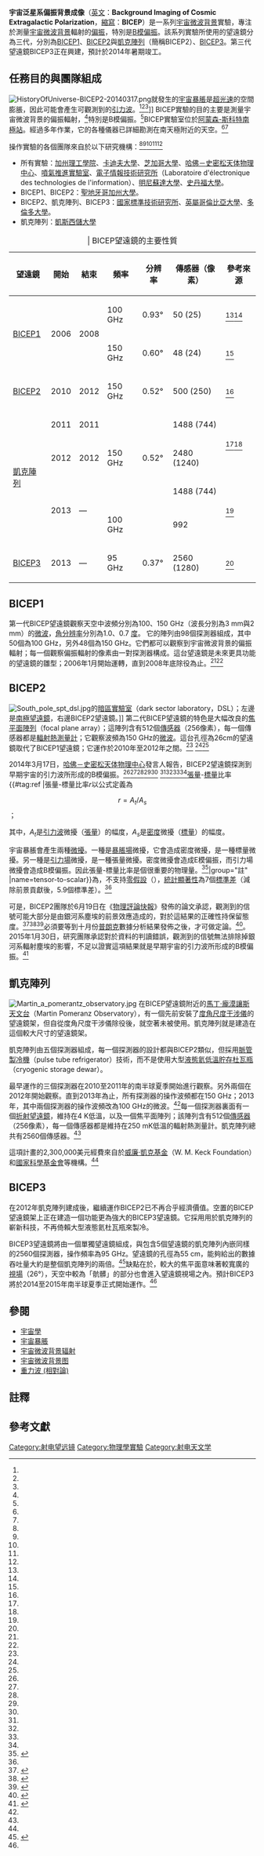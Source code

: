 {{NoteTA|G1=物理學}}
{{infobox telescope
| name = 宇宙泛星系偏振背景成像（BICEP）
| background = Yellow
| image = [[File:PIA17993-DetectorsForInfantUniverseStudies-20140317.jpg|200px]]
| caption =用顯微鏡檢視BICEP2探測器陣列。
| location = [[南極|南極]]
| frequency = 150 [[GHz|GHz]]
| website = [http://www.cfa.harvard.edu/CMB/bicep2/ 哈佛－史密松天体物理中心]
| style = [[射電望遠鏡|射電望遠鏡]]
| commons = Category:BICEP
}}

'''宇宙泛星系偏振背景成像'''（[[英文|英文]]：'''Background Imaging of Cosmic Extragalactic Polarization'''，[[縮寫|縮寫]]：'''BICEP'''）是一系列[[宇宙微波背景|宇宙微波背景]]實驗，專注於測量[[宇宙微波背景|宇宙微波背景]]輻射的[[偏振|偏振]]，特別是[[B模|B模偏振]]。該系列實驗所使用的望遠鏡分為三代，分別為[[#BICEP1|BICEP1]]、[[#BICEP2|BICEP2]]與[[#凱克陣列|凱克陣列]]（簡稱BICEP2）、[[#BICEP3|BICEP3]]。第三代望遠鏡BICEP3正在興建，預計於2014年暑期竣工。

== 任務目的與團隊組成 ==
[[File:HistoryOfUniverse-BICEP2-20140317.png|thumb]]就發生的[[宇宙暴脹|宇宙暴脹]]是[[超光速|超光速]]的空間膨脹，因此可能會產生可觀測到的[[引力波|引力波]]。<ref name="BICEP2-2014" /><ref name="NASA-20140317" /><ref name="NYT-20140317" />]]
BICEP實驗的目的主要是測量宇宙微波背景的偏振輻射，<ref name="bicep_caltech" />特別是B模偏振。<ref name="CaltechPressRelease" />BICEP實驗室位於[[阿蒙森-斯科特南極站|阿蒙森-斯科特南極站]]。經過多年作業，它的各種儀器已詳細勘測在南天極附近的天空。<ref name="bicep_caltech" /><ref name="keck_instrument" />

操作實驗的各個團隊來自於以下研究機構：<ref name="bicep1_collaboration" /><ref name="bicep2_collaboration" /><ref name="keck_collaboration" /><ref name="bicep3_collaboration" /><ref name="CaltechPressRelease" />
*所有實驗：[[加州理工學院|加州理工學院]]、[[卡迪夫大學|卡迪夫大學]]、[[芝加哥大學|芝加哥大學]]、[[哈佛－史密松天体物理中心|哈佛－史密松天体物理中心]]、[[噴氣推進實驗室|噴氣推進實驗室]]、[[電子情報技術研究所|電子情報技術研究所]]（Laboratoire d'électronique des technologies de l'information）、[[明尼蘇達大學|明尼蘇達大學]]、[[史丹福大學|史丹福大學]]。
*BICEP1、BICEP2：[[聖地牙哥加州大學|聖地牙哥加州大學]]。
*BICEP2、凱克陣列、BICEP3：[[國家標準技術研究所|國家標準技術研究所]]、[[英屬哥倫比亞大學|英屬哥倫比亞大學]]、[[多倫多大學|多倫多大學]]。
*凱克陣列：[[凱斯西儲大學|凱斯西儲大學]]

<center>
{| class="wikitable"
|+ | BICEP望遠鏡的主要性質
|-
! 望遠鏡 !! 開始 !! 結束 !! 頻率 !! 分辨率  !! 傳感器（像素） !! 參考來源
|-
|rowspan=2| [[#BICEP1|BICEP1]] || rowspan=2 | 2006 || rowspan=2 | 2008 || 100 GHz || 0.93° || 50 (25) || <ref name="bicep_caltech" /><ref name="CaltechPressRelease" />
|-
| 150 GHz || 0.60° || 48 (24) || <ref name="bicep_caltech" />
|-
| [[#BICEP2|BICEP2]] || 2010 || 2012 || 150 GHz || 0.52° || 500 (250)<!--12 of 512 are dark--> || <ref name="BICEP2_2014_1" />
|-
|rowspan=4| [[#凱克陣列|凱克陣列]] || 2011 || 2011 ||rowspan=3| 150 GHz ||rowspan=3| 0.52° || 1488 (744)<!--16 of 512 are dark--> ||rowspan=2| <ref name="keck" /><ref name="keck_instrument" />
|-
| 2012 || 2012 || 2480 (1240)<!--Expanded to 5 telescopes for 2012-->
|-
|rowspan=2| 2013 ||rowspan=2| — || 1488 (744) ||rowspan=2| <ref name="keck" />
|-
| 100 GHz || || 992
|-
| [[#BICEP3|BICEP3]] || 2013 || — || 95 GHz || 0.37°|| 2560 (1280) || <ref name="bicep3" />
|}
</center>

== BICEP1 ==
第一代BICEP望遠鏡觀察天空中波頻分別為100、150 GHz（波長分別為3 mm與2 mm）的[[微波|微波]]，[[角分辨率|角分辨率]]分別為1.0、0.7 [[角度|度]]。 它的陣列由98個探測器組成，其中50個為100 GHz，另外48個為150 GHz。它們都可以觀察到宇宙微波背景的偏振輻射；每一個觀察偏振輻射的像素由一對探測器構成。這台望遠鏡是未來更具功能的望遠鏡的雛型；2006年1月開始運轉，直到2008年底除役為止。<ref name="CaltechPressRelease" /><ref name="bicep_caltech" />
<!-- To be specific, the frequencies were 97.7±24.4 and 151.8±42.9 GHz -->

== BICEP2 ==
[[File:South_pole_spt_dsl.jpg|right]]的[[暗區實驗室|暗區實驗室]]（dark sector laboratory，DSL）；左邊是[[南極望遠鏡|南極望遠鏡]]，右邊BICEP2望遠鏡。]]
第二代BICEP望遠鏡的特色是大幅改良的[[焦平面陣列|焦平面陣列]]（focal plane array）；這陣列含有512個[[傳感器|傳感器]]（256像素），每一個傳感器都是[[輻射熱測量計|輻射熱測量計]]；它觀察波頻為150 GHz的[[微波|微波]]。這台孔徑為26cm的望遠鏡取代了BICEP1望遠鏡；它運作於2010年至2012年之間。<ref name="bicep2" /> <ref name="BICEP2_2014_1" /><ref name="BICEP2_2014_2" />

2014年3月17日，[[哈佛－史密松天体物理中心|哈佛－史密松天体物理中心]]發言人報告，BICEP2望遠鏡探測到早期宇宙的引力波所形成的B模偏振。<ref name="BICEP2-2014" /><ref name="NASA-20140317" /><ref name="NYT-20140317" /><ref name="bmodes" /><ref name="BICEP2_2014_1" /><!--，等級為''r''=0.2。--><ref name="BICEP2-2014" /><ref name="NASA-20140317" /><ref name="NYT-20140317" /><ref name="bmodes" />[[張量|張量]]-[[標量|標量]]比率{{#tag:ref |張量-標量比率<math>r</math>以公式定義為
:<math>r=A_t/A_s</math>；

其中，<math>A_t</math>是[[引力波|引力波]]微擾（[[張量|張量]]）的幅度，<math>A_s</math>是[[密度|密度]]微擾（[[標量|標量]]）的幅度。

宇宙暴脹會產生兩種[[微擾理論|微擾]]。一種是[[暴脹子|暴脹場]]微擾，它會造成密度微擾，是一種標量微擾。另一種是[[引力場|引力場]]微擾，是一種張量微擾。密度微擾會造成E模偏振，而引力場微擾會造成B模偏振。因此張量-標量比率是個很重要的物理量。<ref>{{cite web
 | last =Carroll
 | first =Sean
 | title =Gravitational Waves in the Cosmic Microwave Background
 | work =S = k log W
 | publisher =
 | date =Mar 16, 2014
 | url =http://www.preposterousuniverse.com/blog/2014/03/16/gravitational-waves-in-the-cosmic-microwave-background/
 | accessdate =2014-03-23
 | archive-date =2014-03-23
 | archive-url =https://web.archive.org/web/20140323085840/http://www.preposterousuniverse.com/blog/2014/03/16/gravitational-waves-in-the-cosmic-microwave-background/
 | dead-url =no
 }}</ref>|group="註" |name=tensor-to-scalar}}為{{nowrap|1=''r'' = {{val|0.20|+0.07|-0.05}}}}，不支持[[零假設|零假設]]（{{nowrap|1=''r'' = 0}}），[[統計顯著性|統計顯著性]]為7個[[標準差|標準差]]（減除前景貢獻後，5.9個標準差）。<ref name="BICEP2_2014_1" />

可是，BICEP2團隊於6月19日在《[[物理評論快報|物理評論快報]]》發佈的論文承認，觀測到的信號可能大部分是由銀河系塵埃的前景效應造成的，對於這結果的正確性持保留態度。<ref name="PRL-20140619">{{cite journal |author=Ade, P.A.R. et al (BICEP2 Collaboration) |title=Detection of B-Mode Polarization at Degree Angular Scales by BICEP2  |date=19 June 2014 |journal=[[Physical_Review_Letters|Physical Review Letters]] |volume=112 |page=241101 |doi=10.1103/PhysRevLett.112.241101 |arxiv=1403.3985|accessdate=20 June 2014 }}</ref><ref name="NYT-20140619">{{cite news |last=Overbye |first=Dennis |title=Astronomers Hedge on Big Bang Detection Claim |url=http://www.nytimes.com/2014/06/20/science/space/scientists-debate-gravity-wave-detection-claim.html |date=19 June 2014 |work=[[New_York_Times|New York Times]] |accessdate=20 June 2014 |archive-date=2014-06-22 |archive-url=https://web.archive.org/web/20140622033628/http://www.nytimes.com/2014/06/20/science/space/scientists-debate-gravity-wave-detection-claim.html |dead-url=no }}</ref><ref name="BBC-20140619">{{cite news |last=Amos |first=Jonathan |title=Cosmic inflation: Confidence lowered for Big Bang signal |url=http://www.bbc.com/news/science-environment-27935479 |date=19 June 2014 |work=[[BBC_News|BBC News]] |accessdate=20 June 2014 |archive-date=2014-06-21 |archive-url=https://web.archive.org/web/20140621232112/http://www.bbc.com/news/science-environment-27935479 |dead-url=no }}</ref>必須要等到十月份[[普朗克衛星|普朗克]]數據分析結果發佈之後，才可做定論。<ref>{{Cite web |url=http://www.nature.com/news/gravitational-wave-team-admits-findings-could-amount-to-dust-1.15440 |title=存档副本 |accessdate=2014-06-23 |archive-date=2014-06-23 |archive-url=https://web.archive.org/web/20140623003753/http://www.nature.com/news/gravitational-wave-team-admits-findings-could-amount-to-dust-1.15440 |dead-url=no }}</ref>。2015年1月30日，研究團隊承認對於資料的判讀錯誤，觀測到的信號無法排除掉銀河系輻射塵埃的影響，不足以證實這項結果就是早期宇宙的引力波所形成的B模偏振。<ref>{{cite web | last =Cho | first =Adrian | title =Curtain falls on controversial big bang result | work =Science | date =2015-01-30 | url =http://news.sciencemag.org/physics/2015/01/curtain-falls-controversial-big-bang-result | accessdate =2015-02-01 | archive-date =2015-03-12 | archive-url =https://web.archive.org/web/20150312220353/http://news.sciencemag.org/physics/2015/01/curtain-falls-controversial-big-bang-result | dead-url =yes }}</ref>

== 凱克陣列 ==
[[File:Martin_a_pomerantz_observatory.jpg|right]]
在BICEP望遠鏡附近的[[馬丁‧龐漠讓斯天文台|馬丁‧龐漠讓斯天文台]]（Martin Pomeranz Observatory），有一個先前安裝了[[度角尺度干涉儀|度角尺度干涉儀]]的望遠鏡架，但自從度角尺度干涉儀除役後，就空著未被使用。凱克陣列就是建造在這個較大尺寸的望遠鏡架。

凱克陣列由五個探測器組成，每一個探測器的設計都與BICEP2類似，但採用[[脈管製冷機|脈管製冷機]]（pulse tube refrigerator）技術，而不是使用大型[[液態氦|液態氦]][[低溫貯存杜瓦瓶|低溫貯存杜瓦瓶]]（cryogenic storage dewar）。

最早運作的三個探測器在2010至2011年的南半球夏季開始進行觀察。另外兩個在2012年開始觀察。直到2013年為止，所有探測器的操作波頻都在150 GHz；2013年，其中兩個探測器的操作波頻改為100 GHz的微波。<ref name="keck" />每一個探測器裏面有一個[[折射望遠鏡|折射望遠鏡]]，維持在4 K低溫，以及一個焦平面陣列；該陣列含有512個[[傳感器|傳感器]]（256像素），每一個傳感器都是維持在250 mK低溫的輻射熱測量計。凱克陣列總共有2560個傳感器。<ref name="keck_instrument" />

這項計畫的2,300,000美元經費來自於[[威廉‧凱克基金|威廉‧凱克基金]]（W. M. Keck Foundation）和[[國家科學基金會|國家科學基金會]]等機構。<ref name="CaltechPressRelease" />

== BICEP3 ==
在2012年凱克陣列建成後，繼續運作BICEP2已不再合乎經濟價值。空置的BICEP望遠鏡架上正在建造一個功能更為強大的BICEP3望遠鏡。它採用用於凱克陣列的嶄新科技，不再倚賴大型液態氦杜瓦瓶來製冷。

BICEP3望遠鏡將由一個單獨望遠鏡組成，與包含5個望遠鏡的凱克陣列內嵌同樣的2560個探測器，操作頻率為95 GHz。望遠鏡的孔徑為55 cm，能夠給出的數據吞吐量大約是整個凱克陣列的兩倍。<ref>{{Cite web |url=http://vietnam.in2p3.fr/2013/Cosmology/transparencies/HienNguyen.pdf |title=存档副本 |accessdate=2014-03-23 |archive-date=2019-05-10 |archive-url=https://web.archive.org/web/20190510014505/http://vietnam.in2p3.fr/2013/Cosmology/transparencies/HienNguyen.pdf |dead-url=no }}</ref>缺點在於，較大的焦平面意味著較寬廣的[[視場|視場]]（26°），天空中較為「骯髒」的部分也會進入望遠鏡視場之內。預計BICEP3將於2014至2015年南半球夏季正式開始運作。<ref name="bicep3" />

==參閱==
{{Portal|天文學|太空}}
{{commonscat|BICEP}}
* [[宇宙學|宇宙學]]
* [[宇宙暴脹|宇宙暴脹]]
* [[宇宙微波背景辐射|宇宙微波背景辐射]]
* [[宇宙微波背景图|宇宙微波背景图]]
* [[重力波_(相對論)|重力波 (相對論)]]

==註釋==
{{reflist|group="註"}}

==參考文獻==
{{Reflist|refs=
<!-- BICEP-->
<ref name="bicep_caltech">{{cite web | url=http://bicep.caltech.edu/public/ | title=BICEP: Robinson Gravitational Wave Background Telescope | publisher=Caltech | accessdate=2014-03-13 | archive-url=https://web.archive.org/web/20140318045719/http://bicep.caltech.edu/public/ | archive-date=2014-03-18 | dead-url=yes }}</ref>
<ref name="bicep1_collaboration">{{cite web | url=http://www.cfa.harvard.edu/CMB/bicep1/collaboration.html | title=BICEP1 Collaboration | 3= | publisher=Harvard–Smithsonian Center for Astrophysics | accessdate=2014-03-14 | archive-date=2019-05-08 | archive-url=https://web.archive.org/web/20190508082536/https://www.cfa.harvard.edu/CMB/bicep1/collaboration.html | dead-url=no }}</ref>
<!-- BICEP2-->
<ref name="bicep2">{{cite journal | url=http://adsabs.harvard.edu/abs/2010SPIE.7741E..40O | title=The BICEP2 CMB polarization experiment | publisher=Proceedings of SPIE | volume=7741 | page=11 | year=2010 | doi=10.1117/12.857864 | journal= | access-date=2014-03-22 | archive-date=2018-09-01 | archive-url=https://web.archive.org/web/20180901135535/http://adsabs.harvard.edu/abs/2010SPIE.7741E..40O | dead-url=no }}</ref>
<ref name="bicep2_collaboration">{{cite web | url=http://www.cfa.harvard.edu/CMB/bicep2/collaboration.html | title=Collaboration - BICEP2 South Pole | 3= | publisher=Harvard–Smithsonian Center for Astrophysics | accessdate=2014-03-14 | archive-date=2019-05-09 | archive-url=https://web.archive.org/web/20190509141546/https://www.cfa.harvard.edu/CMB/bicep2/collaboration.html | dead-url=no }}</ref>
<ref name="bmodes">{{cite news | url=http://www.theguardian.com/science/2014/mar/14/gravitational-waves-big-bang-universe-bicep | title=Gravitational waves: have US scientists heard echoes of the big bang? | 3= | publisher=The Guardian | date=2014-03-14 | accessdate=2014-03-14 | archive-date=2018-01-18 | archive-url=https://web.archive.org/web/20180118154832/https://www.theguardian.com/science/2014/mar/14/gravitational-waves-big-bang-universe-bicep | dead-url=no }}</ref>
<ref name="BICEP2_2014_1">{{cite journal |url=http://bicepkeck.org/b2_respap_arxiv_v1.pdf |title=BICEP2 2014 I: Detection of B-mode Polarization at Degree Angular Scales |author=The BICEP2 Collaboration |year=2014 |deadurl=yes |archiveurl=https://web.archive.org/web/20140317155352/http://bicepkeck.org/b2_respap_arxiv_v1.pdf |archivedate=2014-03-17 |access-date=2014-03-22 }}</ref>
<ref name="BICEP2_2014_2">{{cite journal |url=http://bicepkeck.org/b2_instr_arxiv_v1.pdf |title=BICEP2 2014 II: Experiment and Three-year Data Set |author=The BICEP2 Collaboration |year=2014 |deadurl=yes |archiveurl=https://web.archive.org/web/20140317155352/http://bicepkeck.org/b2_instr_arxiv_v1.pdf |archivedate=2014-03-17 |access-date=2014-03-22 }}</ref>
<ref name="BICEP2-2014">{{cite web |authors=Staff |title=BICEP2 2014 Results Release |url=http://bicepkeck.org |date=17 March 2014 |work=National Science Foundation |accessdate=18 March 2014 |archive-date=2018-09-28 |archive-url=https://web.archive.org/web/20180928120409/http://www.bicepkeck.org/ |dead-url=no }}</ref>
<ref name="NASA-20140317">{{cite web |last=Clavin |first=Whitney |title=NASA Technology Views Birth of the Universe |url=http://www.jpl.nasa.gov/news/news.php?release=2014-082 |date=17 March 2014 |work=[[NASA|NASA]] |accessdate=17 March 2014 |archive-date=2019-05-20 |archive-url=https://web.archive.org/web/20190520101703/https://www.jpl.nasa.gov/news/news.php?release=2014-082 |dead-url=no }}</ref>
<ref name="NYT-20140317">{{cite news |last=Overbye |first=Dennis |title=Detection of Waves in Space Buttresses Landmark Theory of Big Bang |url=http://www.nytimes.com/2014/03/18/science/space/detection-of-waves-in-space-buttresses-landmark-theory-of-big-bang.html |date=17 March 2014 |work=New York Times |accessdate=17 March 2014 |archive-date=2018-06-14 |archive-url=https://web.archive.org/web/20180614021540/https://www.nytimes.com/2014/03/18/science/space/detection-of-waves-in-space-buttresses-landmark-theory-of-big-bang.html |dead-url=no }}</ref>
<!-- Keck-->
<ref name="CaltechPressRelease">{{cite web |url=http://media.caltech.edu/press_releases/13201 |publisher=Caltech |title=W.M. Keck Foundation Gift to Enable Caltech and JPL Scientists to Research the Universe's Violent Origin |deadurl=yes |archiveurl=https://web.archive.org/web/20120302003022/http://media.caltech.edu/press_releases/13201 |archivedate=2012-03-02 |access-date=2014-03-22 }}</ref>
<ref name="keck">{{cite web | url=http://www.cfa.harvard.edu/CMB/keckarray/ | title=Keck Array South Pole | 3= | publisher=Harvard–Smithsonian Center for Astrophysics | accessdate=2014-03-14 | archive-date=2019-05-09 | archive-url=https://web.archive.org/web/20190509222324/https://www.cfa.harvard.edu/CMB/keckarray/ | dead-url=no }}</ref>
<ref name="keck_instrument">{{cite web |url=http://www.cfa.harvard.edu/CMB/keckarray/instrument.html/ |title=Instrument - Keck Array South Pole |3= |publisher=Harvard–Smithsonian Center for Astrophysics |accessdate=2014-03-14 |deadurl=yes |archiveurl=https://web.archive.org/web/20140311005004/http://www.cfa.harvard.edu/CMB/keckarray/instrument.html |archivedate=2014-03-11 }}</ref>
<ref name="keck_collaboration">{{cite web | url=http://www.cfa.harvard.edu/CMB/keckarray/collaboration.html | title=Collaboration - Keck Array South Pole | 3= | publisher=Harvard–Smithsonian Center for Astrophysics | accessdate=2014-03-14 | archive-date=2019-05-08 | archive-url=https://web.archive.org/web/20190508050208/https://www.cfa.harvard.edu/CMB/keckarray/collaboration.html | dead-url=no }}</ref>
<!-- BICEP3-->
<ref name="bicep3">{{cite web | url=http://www.cfa.harvard.edu/CMB/bicep3/ | title=BICEP3 | 3= | publisher=Harvard–Smithsonian Center for Astrophysics | accessdate=2014-03-14 | archive-date=2019-05-08 | archive-url=https://web.archive.org/web/20190508044243/https://www.cfa.harvard.edu/CMB/bicep3/ | dead-url=no }}</ref>
<ref name="bicep3_collaboration">{{cite web | url=http://www.cfa.harvard.edu/CMB/bicep3/collaboration.html | title=BICEP3 Collaboration | 3= | publisher=Harvard–Smithsonian Center for Astrophysics | accessdate=2014-03-14 | archive-date=2019-05-07 | archive-url=https://web.archive.org/web/20190507161603/https://www.cfa.harvard.edu/CMB/bicep3/collaboration.html | dead-url=no }}</ref>
}}

{{CMB}}
{{引力波}}

{{Authority control}}
{{DEFAULTSORT:Y}}
[[Category:射电望远镜|Category:射电望远镜]]
[[Category:物理學實驗|Category:物理學實驗]]
[[Category:射电天文学|Category:射电天文学]]